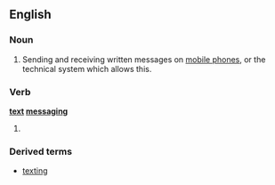 ==English==
{{wikipedia}}

===Noun===
{{en-noun|sg=[[text]] [[messaging]]|-}}

# Sending and receiving written messages on [[mobile phone]]s, or the technical system which allows this.

===Verb===
'''[[text]] [[messaging]]'''

# {{present participle of|[[text message]]}}

===Derived terms===
* [[texting]]